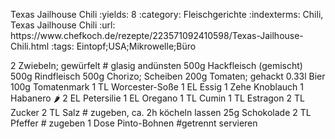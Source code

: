 Texas Jailhouse Chili
:yields: 8
:category: Fleischgerichte
:indexterms: Chili, Texas Jailhouse Chili
:url: https://www.chefkoch.de/rezepte/223571092410598/Texas-Jailhouse-Chili.html
:tags: Eintopf;USA;Mikrowelle;Büro

2 Zwiebeln; gewürfelt
# glasig andünsten
500g   Hackfleisch (gemischt)
500g   Rindfleisch
500g   Chorizo; Scheiben
200g   Tomaten; gehackt
0.33l  Bier
100g   Tomatenmark
1 TL   Worcester-Soße
1 EL   Essig
1 Zehe Knoblauch
1      Habanero 🌶️
2 EL   Petersilie
1 EL   Oregano
1 TL   Cumin
1 TL   Estragon
2 TL   Zucker
2 TL   Salz
# zugeben, ca. 2h köcheln lassen
25g  Schokolade
2 TL Pfeffer
# zugeben
1 Dose Pinto-Bohnen
#getrennt servieren

